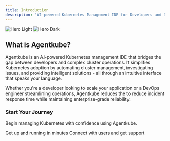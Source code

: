 ```yaml
---
title: Introduction
description: 'AI-powered Kubernetes Management IDE for Developers and DevOps Teams'
---
```


<img
  className="block dark:hidden rounded-xl"
  src="/images/hero-dark.png"
  alt="Hero Light"
/>
<img
  className="hidden dark:block rounded-xl"
  src="/images/hero-dark.png"
  alt="Hero Dark"
/>

## What is Agentkube?

Agentkube is an AI-powered Kubernetes management IDE that bridges the gap between developers and complex cluster operations. It simplifies Kubernetes adoption by automating cluster management, investigating issues, and providing intelligent solutions - all through an intuitive interface that speaks your language.

Whether you're a developer looking to scale your application or a DevOps engineer streamlining operations, Agentkube reduces the to reduce incident response time while maintaining enterprise-grade reliability.


### Start Your Journey

Begin managing Kubernetes with confidence using Agentkube.

<CardGroup cols={2}>
  <Card
    title="Download"
    icon="square-terminal"
    href="https://agentkube.com/downloads"
  >
    Get up and running in minutes
  </Card>
  <Card
    title="Join Community"
    icon="discord"
    href="/community"
  >
    Connect with users and get support
  </Card>
</CardGroup>